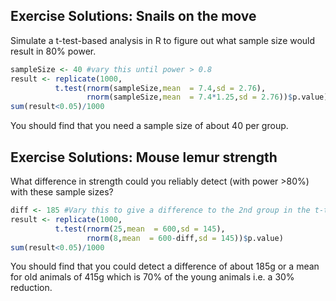 ## Exercise Solutions: Snails on the move

Simulate a t-test-based analysis in R to figure out what sample size would result in 80% power.


```r
sampleSize <- 40 #vary this until power > 0.8
result <- replicate(1000,
          t.test(rnorm(sampleSize,mean  = 7.4,sd = 2.76), 
                 rnorm(sampleSize,mean  = 7.4*1.25,sd = 2.76))$p.value)
sum(result<0.05)/1000
```

You should find that you need a sample size of about 40 per group.

## Exercise Solutions: Mouse lemur strength

What difference in strength could you reliably detect (with power >80%) with these sample sizes?

```r
diff <- 185 #Vary this to give a difference to the 2nd group in the t-test
result <- replicate(1000,
          t.test(rnorm(25,mean  = 600,sd = 145), 
                 rnorm(8,mean  = 600-diff,sd = 145))$p.value)
sum(result<0.05)/1000
```

You should find that you could detect a difference of about 185g or a mean for old animals of 415g which is 70% of the young animals i.e. a 30% reduction.
